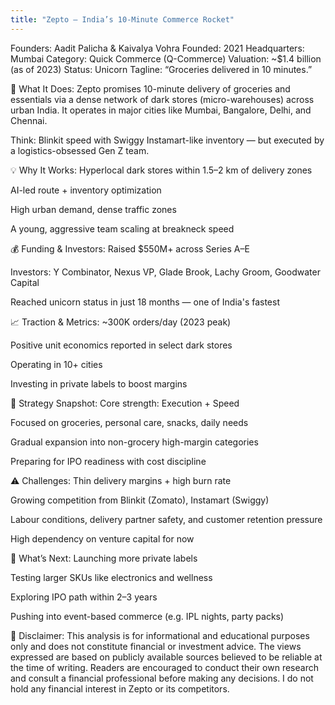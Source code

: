 ```yaml
---
title: "Zepto – India’s 10-Minute Commerce Rocket"
---
```



<div className={styles.preserve}>

Founders: Aadit Palicha & Kaivalya Vohra
Founded: 2021
Headquarters: Mumbai
Category: Quick Commerce (Q-Commerce)
Valuation: ~$1.4 billion (as of 2023)
Status: Unicorn
Tagline: “Groceries delivered in 10 minutes.”

🚀 What It Does:
Zepto promises 10-minute delivery of groceries and essentials via a dense network of dark stores (micro-warehouses) across urban India. It operates in major cities like Mumbai, Bangalore, Delhi, and Chennai.

Think: Blinkit speed with Swiggy Instamart-like inventory — but executed by a logistics-obsessed Gen Z team.

💡 Why It Works:
Hyperlocal dark stores within 1.5–2 km of delivery zones

AI-led route + inventory optimization

High urban demand, dense traffic zones

A young, aggressive team scaling at breakneck speed

💰 Funding & Investors:
Raised $550M+ across Series A–E

Investors: Y Combinator, Nexus VP, Glade Brook, Lachy Groom, Goodwater Capital

Reached unicorn status in just 18 months — one of India's fastest

📈 Traction & Metrics:
~300K orders/day (2023 peak)

Positive unit economics reported in select dark stores

Operating in 10+ cities

Investing in private labels to boost margins

🧠 Strategy Snapshot:
Core strength: Execution + Speed

Focused on groceries, personal care, snacks, daily needs

Gradual expansion into non-grocery high-margin categories

Preparing for IPO readiness with cost discipline

⚠️ Challenges:
Thin delivery margins + high burn rate

Growing competition from Blinkit (Zomato), Instamart (Swiggy)

Labour conditions, delivery partner safety, and customer retention pressure

High dependency on venture capital for now

🔮 What’s Next:
Launching more private labels

Testing larger SKUs like electronics and wellness

Exploring IPO path within 2–3 years

Pushing into event-based commerce (e.g. IPL nights, party packs)

📌 Disclaimer:
This analysis is for informational and educational purposes only and does not constitute financial or investment advice. The views expressed are based on publicly available sources believed to be reliable at the time of writing. Readers are encouraged to conduct their own research and consult a financial professional before making any decisions. I do not hold any financial interest in Zepto or its competitors.


</div>